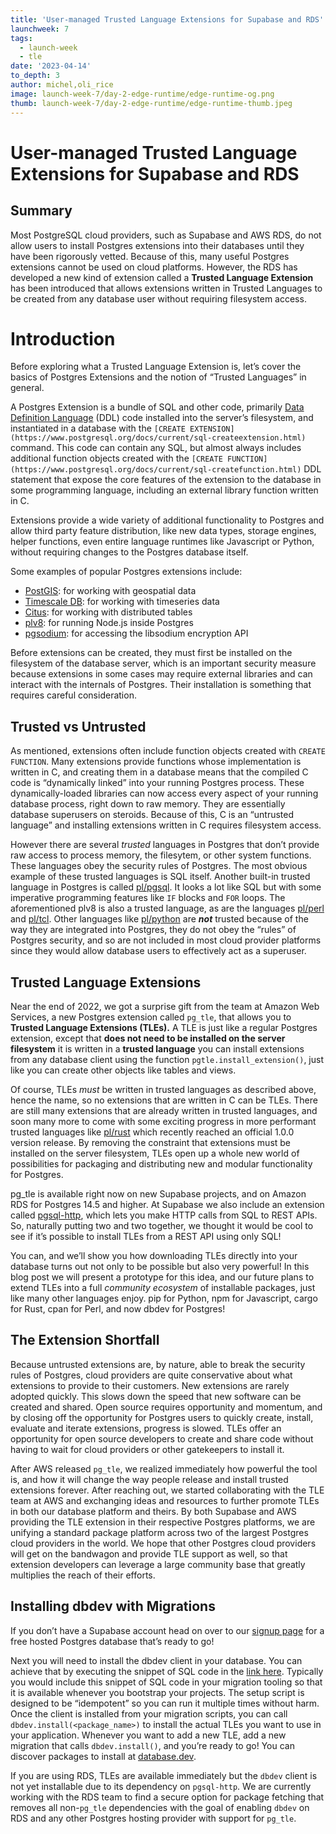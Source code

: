 ```yaml
---
title: 'User-managed Trusted Language Extensions for Supabase and RDS'
launchweek: 7
tags:
  - launch-week
  - tle
date: '2023-04-14'
to_depth: 3
author: michel,oli_rice
image: launch-week-7/day-2-edge-runtime/edge-runtime-og.png
thumb: launch-week-7/day-2-edge-runtime/edge-runtime-thumb.jpeg
---
```


# User-managed Trusted Language Extensions for Supabase and RDS

## Summary

Most PostgreSQL cloud providers, such as Supabase and AWS RDS, do not allow users to install Postgres extensions into their databases until they have been rigorously vetted. Because of this, many useful Postgres extensions cannot be used on cloud platforms. However, the RDS has developed a new kind of extension called a **Trusted Language Extension** has been introduced that allows extensions written in Trusted Languages to be created from any database user without requiring filesystem access.

# Introduction

Before exploring what a Trusted Language Extension is, let’s cover the basics of Postgres Extensions and the notion of “Trusted Languages” in general.

A Postgres Extension is a bundle of SQL and other code, primarily [Data Definition Language](https://www.postgresql.org/docs/current/ddl.html) (DDL) code installed into the server’s filesystem, and instantiated in a database with the `[CREATE EXTENSION](https://www.postgresql.org/docs/current/sql-createextension.html)` command. This code can contain any SQL, but almost always includes additional function objects created with the `[CREATE FUNCTION](https://www.postgresql.org/docs/current/sql-createfunction.html)` DDL statement that expose the core features of the extension to the database in some programming language, including an external library function written in C.

Extensions provide a wide variety of additional functionality to Postgres and allow third party feature distribution, like new data types, storage engines, helper functions, even entire language runtimes like Javascript or Python, without requiring changes to the Postgres database itself.

Some examples of popular Postgres extensions include:

- [PostGIS](https://postgis.net/): for working with geospatial data
- [Timescale DB](https://www.timescale.com/): for working with timeseries data
- [Citus](https://www.citusdata.com/): for working with distributed tables
- [plv8](https://plv8.github.io/): for running Node.js inside Postgres
- [pgsodium](https://github.com/michelp/pgsodium): for accessing the libsodium encryption API

Before extensions can be created, they must first be installed on the filesystem of the database server, which is an important security measure because extensions in some cases may require external libraries and can interact with the internals of Postgres. Their installation is something that requires careful consideration.

## Trusted vs Untrusted

As mentioned, extensions often include function objects created with `CREATE FUNCTION`. Many extensions provide functions whose implementation is written in C, and creating them in a database means that the compiled C code is “dynamically linked” into your running Postgres process. These dynamically-loaded libraries can now access every aspect of your running database process, right down to raw memory. They are essentially database superusers on steroids. Because of this, C is an “untrusted language” and installing extensions written in C requires filesystem access.

However there are several _trusted_ languages in Postgres that don’t provide raw access to process memory, the filesytem, or other system functions. These languages obey the security rules of Postgres. The most obvious example of these trusted languages is SQL itself. Another built-in trusted language in Postgres is called [pl/pgsql](https://www.postgresql.org/docs/current/plpgsql.html). It looks a lot like SQL but with some imperative programming features like `IF` blocks and `FOR` loops. The aforementioned plv8 is also a trusted language, as are the languages [pl/perl](https://www.postgresql.org/docs/current/plperl.html) and [pl/tcl](https://www.postgresql.org/docs/current/pltcl.html). Other languages like [pl/python](https://www.postgresql.org/docs/current/plpython.html) are **_not_** trusted because of the way they are integrated into Postgres, they do not obey the “rules” of Postgres security, and so are not included in most cloud provider platforms since they would allow database users to effectively act as a superuser.

## Trusted Language Extensions

Near the end of 2022, we got a surprise gift from the team at Amazon Web Services, a new Postgres extension called `pg_tle`, that allows you to **Trusted Language Extensions (TLEs).** A TLE is just like a regular Postgres extension, except that **does not need to be installed on the server filesystem** it is written in a **trusted language** you can install extensions from any database client using the function `pgtle.install_extension()`, just like you can create other objects like tables and views.

Of course, TLEs _must_ be written in trusted languages as described above, hence the name, so no extensions that are written in C can be TLEs. There are still many extensions that are already written in trusted languages, and soon many more to come with some exciting progress in more performant trusted languages like [pl/rust](https://github.com/tcdi/plrust) which recently reached an official 1.0.0 version release. By removing the constraint that extensions must be installed on the server filesystem, TLEs open up a whole new world of possibilities for packaging and distributing new and modular functionality for Postgres.

pg_tle is available right now on new Supabase projects, and on Amazon RDS for Postgres 14.5 and higher. At Supabase we also include an extension called [pgsql-http](https://github.com/pramsey/pgsql-http), which lets you make HTTP calls from SQL to REST APIs. So, naturally putting two and two together, we thought it would be cool to see if it’s possible to install TLEs from a REST API using only SQL!

You can, and we’ll show you how downloading TLEs directly into your database turns out not only to be possible but also very powerful! In this blog post we will present a prototype for this idea, and our future plans to extend TLEs into a full _community ecosystem_ of installable packages, just like many other languages enjoy. pip for Python, npm for Javascript, cargo for Rust, cpan for Perl, and now dbdev for Postgres!

## The Extension Shortfall

Because untrusted extensions are, by nature, able to break the security rules of Postgres, cloud providers are quite conservative about what extensions to provide to their customers. New extensions are rarely adopted quickly. This slows down the speed that new software can be created and shared. Open source requires opportunity and momentum, and by closing off the opportunity for Postgres users to quickly create, install, evaluate and iterate extensions, progress is slowed. TLEs offer an opportunity for open source developers to create and share code without having to wait for cloud providers or other gatekeepers to install it.

After AWS released `pg_tle`, we realized immediately how powerful the tool is, and how it will change the way people release and install trusted extensions forever. After reaching out, we started collaborating with the TLE team at AWS and exchanging ideas and resources to further promote TLEs in both our database platform and theirs. By both Supabase and AWS providing the TLE extension in their respective Postgres platforms, we are unifying a standard package platform across two of the largest Postgres cloud providers in the world. We hope that other Postgres cloud providers will get on the bandwagon and provide TLE support as well, so that extension developers can leverage a large community base that greatly multiplies the reach of their efforts.

## Installing dbdev with Migrations

If you don’t have a Supabase account head on over to our [signup page](https://app.supabase.com/sign-up) for a free hosted Postgres database that’s ready to go!

Next you will need to install the dbdev client in your database. You can achieve that by executing the snippet of SQL code in the [link here](https://database.dev/installer). Typically you would include this snippet of SQL code in your migration tooling so that it is available whenever you bootstrap your projects. The setup script is designed to be “idempotent” so you can run it multiple times without harm. Once the client is installed from your migration scripts, you can call `dbdev.install(<package_name>)` to install the actual TLEs you want to use in your application. Whenever you want to add a new TLE, add a new migration that calls `dbdev.install()`, and you’re ready to go! You can discover packages to install at [database.dev](https://www.notion.so/LW7-dbdev-database-dev-read-only-b537cf0c90934f2280f23898720e8b3e).

If you are using RDS, TLEs are available immediately but the `dbdev` client is not yet installable due to its dependency on `pgsql-http`. We are currently working with the RDS team to find a secure option for package fetching that removes all non-`pg_tle` dependencies with the goal of enabling `dbdev` on RDS and any other Postgres hosting provider with support for `pg_tle`.
